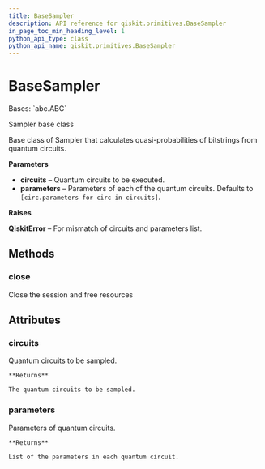 ```yaml
---
title: BaseSampler
description: API reference for qiskit.primitives.BaseSampler
in_page_toc_min_heading_level: 1
python_api_type: class
python_api_name: qiskit.primitives.BaseSampler
---
```


# BaseSampler

<Class id="qiskit.primitives.BaseSampler" isDedicatedPage={true} github="https://github.com/qiskit/qiskit/tree/stable/0.21/qiskit/primitives/base_sampler.py" signature="BaseSampler(circuits: Iterable[QuantumCircuit] | QuantumCircuit, *args, parameters: Iterable[Iterable[Parameter]] | None = None, **kwargs)">
  Bases: `abc.ABC`

  Sampler base class

  Base class of Sampler that calculates quasi-probabilities of bitstrings from quantum circuits.

  **Parameters**

  *   **circuits** – Quantum circuits to be executed.
  *   **parameters** – Parameters of each of the quantum circuits. Defaults to `[circ.parameters for circ in circuits]`.

  **Raises**

  **QiskitError** – For mismatch of circuits and parameters list.

  ## Methods

  ### close

  <Function id="qiskit.primitives.BaseSampler.close" name="close" signature="abstract BaseSampler.close()">
    Close the session and free resources
  </Function>

  ## Attributes

  ### circuits

  <Attribute id="qiskit.primitives.BaseSampler.circuits" name="circuits">
    Quantum circuits to be sampled.

    **Returns**

    The quantum circuits to be sampled.
  </Attribute>

  ### parameters

  <Attribute id="qiskit.primitives.BaseSampler.parameters" name="parameters">
    Parameters of quantum circuits.

    **Returns**

    List of the parameters in each quantum circuit.
  </Attribute>
</Class>


